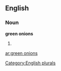
==English==

===Noun===
'''green onions'''

# {{plural of|[[green onion]]}}

[[Category:English plurals]]

[[ar:green onions]]